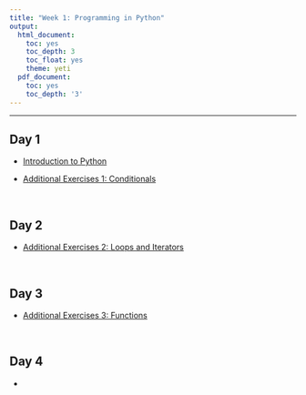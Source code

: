 ```yaml
---
title: "Week 1: Programming in Python"
output:
  html_document:
    toc: yes
    toc_depth: 3
    toc_float: yes
    theme: yeti
  pdf_document:
    toc: yes
    toc_depth: '3'
---
```


---

## Day 1 

* [Introduction to Python](https://github.com/jlgrons/CELEHS-DSinA/blob/main/Week_1_Materials/python_intro.ipynb)

* [Additional Exercises 1: Conditionals](https://github.com/jlgrons/CELEHS-DSinA/blob/main/Week_1_Materials/additional_exercises_1_conditionals.ipynb)

<br>

## Day 2

* [Additional Exercises 2: Loops and Iterators](https://github.com/jlgrons/CELEHS-DSinA/blob/main/Week_1_Materials/additional_exercises_2_loops_and_iterators.ipynb)

<br>

## Day 3

* [Additional Exercises 3: Functions](https://github.com/jlgrons/CELEHS-DSinA/blob/main/Week_1_Materials/additional_exercises_3_functions.ipynb)

<br>

## Day 4

* 
